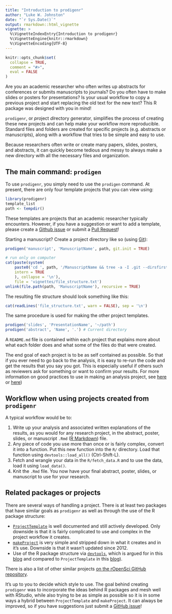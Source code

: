 ```yaml
---
title: "Introduction to prodigenr"
author: "Luke W. Johnston"
date: "`r Sys.Date()`"
output: rmarkdown::html_vignette
vignette: >
  %\VignetteIndexEntry{Introduction to prodigenr}
  %\VignetteEngine{knitr::rmarkdown}
  %\VignetteEncoding{UTF-8}
---
```


```r
knitr::opts_chunk$set(
  collapse = TRUE,
  comment = "#>",
  eval = FALSE
)
```

Are you an academic researcher who often writes up abstracts for conferences or
submits manuscripts to journals? Do you often have to make slides or posters for
presentations? Is your usual workflow to copy a previous project and start 
replacing the old text for the new text? This R package was designed with you in
mind!

`prodigenr`, or *pro*ject *di*rectory *gen*erator, simplifies the process of
creating these new projects and can help make your workflow more reproducible.
Standard files and folders are created for specific projects (e.g. abstracts or
manuscripts), along with a workflow that tries to be simple and easy to use.

Because researchers often write or create many papers, slides, posters, and
abstracts, it can quickly become tedious and messy to always make a new
directory with all the necessary files and organization. 

## The main command: `prodigen`

To use `prodigenr`, you simply need to use the `prodigen` command. At present,
there are only four template projects that you can view using:

```r
library(prodigenr)
template_list
path <- tempdir()
```

These templates are projects that an academic researcher typically encounters.
However, if you have a suggestion or want to add a template, please create a
[Github issue](https://github.com/lwjohnst86/prodigenr/issues) or submit a [Pull Request](https://github.com/lwjohnst86/prodigenr/pulls)!

Starting a manuscript? Create a project directory like so (using [Git](https://git-scm.com/)):

```r
prodigen('manuscript', 'ManuscriptName', path, git.init = TRUE)
```

```r
# run only on computer
cat(paste(system(
    paste0('cd ', path, '/ManuscriptName && tree -a -I .git --dirsfirst -v'),
    intern = TRUE
    ), collapse = '\n'),
    file = 'vignettes/file_structure.txt')
unlink(file.path(path, 'ManuscriptName'), recursive = TRUE)
```

The resulting file structure should look something like this:

```r
cat(readLines('file_structure.txt', warn = FALSE), sep = '\n')
```

The same procedure is used for making the other project templates.

```r
prodigen('slides', 'PresentationName', '~/path')
prodigen('abstract', 'Name', '.') # Current directory
```

A `README.md` file is contained within each project that explains more about
what each folder does and what some of the files do that were created.

The end goal of each project is to be as self contained as possible. So that if
you ever need to go back to the analysis, it is easy to re-run the code and get
the results that you say you got. This is especially useful if others such as
reviewers ask for something or want to confirm your results. For more
information on good practices to use in making an analysis project, see 
[here](http://stats.stackexchange.com/questions/2910/how-to-efficiently-manage-a-statistical-analysis-project)
or 
[here](http://www.r-bloggers.com/managing-a-statistical-analysis-project-%E2%80%93-guidelines-and-best-practices/))

## Workflow when using projects created from `prodigenr`

A typical workflow would be to:

1. Write up your analysis and associated written explanations of the results, as
you would for any research project, in the abstract, poster, slides, or
manuscript `.Rmd` ([R Markdown](http://rmarkdown.rstudio.com/)) file.
2. Any piece of code you use more than once or is fairly complex, convert it
into a function. Put this new function into the `R/` directory. Load that function 
using `devtools::load_all()` (Ctrl-Shift-L).
3. Fetch and wrangle your data in the `R/fetch_data.R` and to use the data, load
it using `load_data()`.
4. Knit the `.Rmd` file. You now have your final abstract, poster, slides, or
manuscript to use for your research.

## Related packages or projects

There are several ways of handling a project. There is at least two packages
that have similar goals as `prodigenr` as well as through the use of the R
package structure:

- [`ProjectTemplate`](http://projecttemplate.net/) is well documented and still
actively developed. Only downside is that it is fairly complicated to use and
complex in the project workflow it creates.
- [`makeProject`](https://cran.r-project.org/package=makeProject)
is very simple and stripped down in what it creates and in it's use. Downside is
that it wasn't updated since 2012.
- Use of the R package structure via
[`devtools`](https://cran.r-project.org/package=devtools),
which is argued for in this
[blog](https://rmflight.github.io/posts/2014/07/vignetteAnalysis.html) and
compared to `ProjectTemplate` in this
[blog](https://rmflight.github.io/posts/2014/07/zpackages_vs_projectTemplate.html)).

There is also a list of other similar projects 
[on the rOpenSci GitHub repository](https://github.com/ropensci/rrrpkg#useful-tools-and-templates-for-making-research-compendia).

It's up to you to decide which style to use. The goal behind creating 
`prodigenr` was to incorporate the ideas behind R packages and mesh well with 
RStudio, while also trying to be as simple as possible so it is in some ways a
hybrid between `ProjectTemplate` and `makeProject`. It can always be improved, 
so if you have suggestions just submit a 
[GitHub issue](https://github.com/lwjohnst86/prodigenr/issues)!
